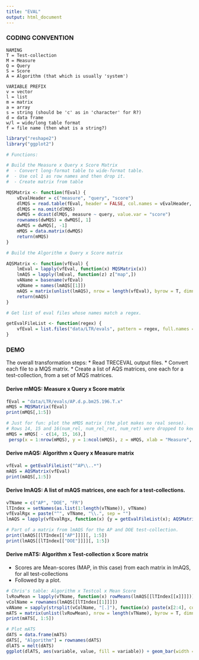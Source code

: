 ```yaml
---
title: "EVAL"
output: html_document
---
```


### CODING CONVENTION
 
	NAMING
	T = Test-collection  
	M = Measure  
	Q = Query  
	S = Score
	A = Algorithm (that which is usually 'system')
 
	VARIABLE PREFIX
	v = vector
	l = list
	m = matrix
	a = array
	s = string (should be 'c' as in 'character' for R?)
	d = data frame
	w/l = wide/long table format
	f = file name (then what is a string?)

```r
library("reshape2")
library("ggplot2")

# Functions:

# Build the Measure x Query x Score Matrix
#  - Convert long-format table to wide-format table.
#  - Use col 1 as row names and then drop it.
#  - Create matrix from table

MQSMatrix <- function(fEval) {
    vEvalHeader = c("measure", "query", "score")
    dlMQS = read.table(fEval, header = FALSE, col.names = vEvalHeader, na.strings = c("runid", "all"))
    dlMQS = na.omit(dlMQS)
    dwMQS = dcast(dlMQS, measure ~ query, value.var = "score")
    rownames(dwMQS) = dwMQS[, 1]
    dwMQS = dwMQS[, -1]
    mMQS = data.matrix(dwMQS)
    return(mMQS)
}

# Build the Algorithm x Query x Score matrix

AQSMatrix <- function(vfEval) {
    lmEval = lapply(vfEval, function(x) MQSMatrix(x))
    lmAQS = lapply(lmEval, function(z) z["map",])
    vAName = basename(vfEval)
    vQName = names(lmAQS[[1]])
    mAQS = matrix(unlist(lmAQS), nrow = length(vfEval), byrow = T, dimnames = list(vAName, vQName))
    return(mAQS)
}

# Get list of eval files whose names match a regex.

getEvalFileList <- function(regex) {
    vfEval = list.files("data/LTR/evals", pattern = regex, full.names = TRUE)
}
```


### DEMO

The overall transformation steps:
* Read TRECEVAL output files.
* Convert each file to a MQS matrix.
* Create a list of AQS matrices, one each for a test-collection, from a set of MQS matrices.


#### Derive mMQS: Measure x Query x Score matrix

```r
fEval = "data/LTR/evals/AP.d.p.bm25.196.T.x"
mMQS = MQSMatrix(fEval)
print(mMQS[,1:5])

# Just for fun: plot the mMQS matrix (the plot makes no real sense).
# Rows 14, 15 and 16(num_rel, num_rel_ret, num_ret) were dropped to keep scores within a range that creates a decent picture.
mMQS = mMQS[ - c(14, 15, 16),]
 persp(x = 1:nrow(mMQS), y = 1:ncol(mMQS), z = mMQS, xlab = "Measure", ylab = "Query", zlab = "Score", theta = 30, phi = 30, col = "lightblue", shade = 0.25, ticktype = "detailed")
```

#### Derive mAQS: Algorithm x Query x Measure matrix

```r
vfEval = getEvalFileList("^AP\\..*")
mAQS = AQSMatrix(vfEval)
print(mAQS[,1:5])
```

#### Derive lmAQS: A list of mAQS matrices, one each for a test-collections.

```r
vTName = c("AP", "DOE", "FR")
lTIndex = setNames(as.list(1:length(vTName)), vTName)
vfEvalRgx = paste("^", vTName, "\\.", sep = "")
lmAQS = lapply(vfEvalRgx, function(x) {y = getEvalFileList(x); AQSMatrix(y)})

# Part of a matrix from lmAQS for the AP and DOE test-collection.
print(lmAQS[[lTIndex[["AP"]]]][, 1:5])
print(lmAQS[[lTIndex[["DOE"]]]][, 1:5])
```

#### Derive mATS: Algorithm x Test-collection x Score matrix

* Scores are Mean-scores (MAP, in this case) from each matrix in lmAQS, for all test-collections
* Followed by a plot.

```r

# Chris's table: Algorithm x Testcol x Mean Score
lvRowMean = lapply(vTName, function(x) rowMeans(lmAQS[[lTIndex[[x]]]]))
vColName = rownames(lmAQS[[lTIndex[[1]]]])
vAName = sapply(strsplit(vColName, "[.]"), function(x) paste(x[2:4], collapse = "."))
mATS = matrix(unlist(lvRowMean), nrow = length(vTName), byrow = T, dimnames = list(vTName, vAName))
print(mATS[, 1:5])

# Plot mATS
dATS = data.frame(mATS)
dATS[, "Algorithm"] = rownames(dATS)
dlATS = melt(dATS)
ggplot(dlATS, aes(variable, value, fill = variable)) + geom_bar(width = 0.4, stat = "identity") + facet_grid(Algorithm ~ .) + theme(strip.text.x = element_text(size = 8, angle = 90), axis.text.x = element_text(angle = 90, vjust = 0.5, size = 6))
```
